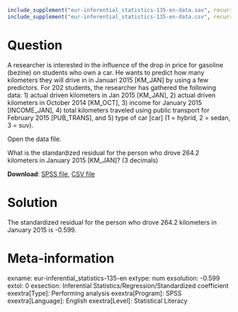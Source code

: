 ```{r, echo = FALSE, results = "hide"}
include_supplement("eur-inferential_statistics-135-en-data.sav", recursive = TRUE)
include_supplement("eur-inferential_statistics-135-en-data.csv", recursive = TRUE)
```

Question
========
A researcher is interested in the influence of the drop in price for gasoline (bezine) on students who own a car. He wants to predict how many kilometers they will drive in in Januari 2015 [KM_JAN] by using a few predictors. For 202 students, the researcher has gathered the following data: 1) actual driven kilometers in Jan 2015 [KM_JAN], 2) actual driven kilometers in October 2014 [KM_OCT], 3) income for January 2015 [INCOME_JAN], 4) total kilometers traveled using public transport for February 2015 [PUB_TRANS], and 5) type of car [car] (1 = hybrid, 2 = sedan, 3 = suv).

Open the data file.

What is the standardized residual for the person who drove 264.2 kilometers in January 2015 [KM_JAN]? (3 decimals)

**Download**: [SPSS file](eur-inferential_statistics-135-en-data.sav), [CSV file](eur-inferential_statistics-135-en-data.csv)


Solution
========
The standardized residual for the person who drove 264.2 kilometers in January 2015 is -0.599.


Meta-information
================
exname: eur-inferential_statistics-135-en
extype: num
exsolution: -0.599
extol: 0
exsection: Inferential Statistics/Regression/Standardized coefficient
exextra[Type]: Performing analysis
exextra[Program]: SPSS
exextra[Language]: English
exextra[Level]: Statistical Literacy